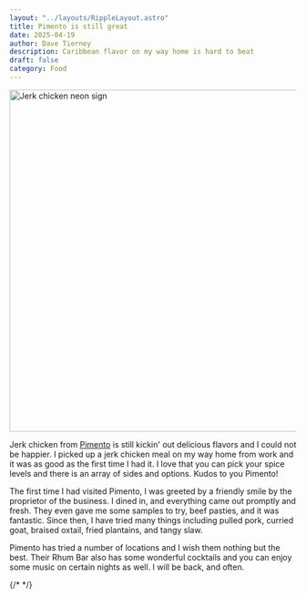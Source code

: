 ```yaml
---
layout: "../layouts/RippleLayout.astro"
title: Pimento is still great
date: 2025-04-19
author: Dave Tierney
description: Caribbean flavor on my way home is hard to beat
draft: false
category: Food
---
```



<Image src={jerkChx} alt="Jerk chicken neon sign" height="600" width="1200" />

Jerk chicken from <a href="https://pimento.com/" target="_blank" rel="noopener" className="whitespace-nowrap underline decoration-neon transition hover:text-neon">Pimento</a> is still kickin' out delicious flavors and I could not be happier. I picked up a jerk chicken meal on my way home from work and it was as good as the first time I had it. I love that you can pick your spice levels and there is an array of sides and options. Kudos to you Pimento!

The first time I had visited Pimento, I was greeted by a friendly smile by the proprietor of the business. I dined in, and everything came out promptly and fresh. They even gave me some samples to try, beef pasties, and it was fantastic. Since then, I have tried many things including pulled pork, curried goat, braised oxtail, fried plantains, and tangy slaw.

Pimento has tried a number of locations and I wish them nothing but the best. Their Rhum Bar also has some wonderful cocktails and you can enjoy some music on certain nights as well. I will be back, and often.

{/* <a href="" target="_blank" rel="noopener" className="whitespace-nowrap underline decoration-neon transition hover:text-neon"></a> */}
